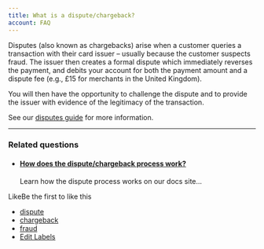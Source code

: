 ```yaml
---
title: What is a dispute/chargeback?
account: FAQ 
---
```


Disputes (also known as chargebacks) arise when a customer queries a transaction with their card issuer – usually because the customer suspects fraud. The issuer then creates a formal dispute which immediately reverses the payment, and debits your account for both the payment amount and a dispute fee (e.g., £15 for merchants in the United Kingdom).

You will then have the opportunity to challenge the dispute and to provide the issuer with evidence of the legitimacy of the transaction.

See our [disputes guide](/display/DOCS/Disputes) for more information.

* * *

### Related questions

*   #### [How does the dispute/chargeback process work?](/pages/viewpage.action?pageId=720988)
    
    Learn how the dispute process works on our docs site...

LikeBe the first to like this

*   [dispute](/label/FAQ/dispute)
*   [chargeback](/label/FAQ/chargeback)
*   [fraud](/label/FAQ/fraud)
*   [Edit Labels](# "Edit Labels (Type 'l')")




